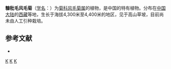 {{Speciesbox
| name = 糠秕毛风毛菊
| status = 
| status_system = 
| image =
| genus = Saussurea
| species = paleacea
| authority = [[陈艺林|Y. L. Chen]] et S. Y. Liang
}}

'''糠秕毛风毛菊'''（[[学名|学名]]：{{lang|la|''Saussurea paleacea''}}）为[[菊科|菊科]][[风毛菊属|风毛菊属]]的植物，是中国的特有植物。分布在[[中国大陆|中国大陆]]的[[西藏|西藏]]等地，生长于海拔4,300米至4,400米的地区，见于高山草坡，目前尚未由人工引种栽培。

== 参考文献 ==
<div class="references-small">
* {{cite web| url =http://www.bioinfo.cn/db05/KmzwSpecies.php?action=view&id=5354| title =糠秕毛风毛菊| work =《中国高等植物数据库全库》| publisher =中国科学院微生物研究所| author =昆明植物研究所| accessdate =2009-02-24| deadurl =yes| archiveurl =https://web.archive.org/web/20160305061044/http://www.bioinfo.cn/db05/KmzwSpecies.php?action=view&id=5354| archivedate =2016-03-05}}
</div>
{{Taxonbar|from=Q15226965}}

[[Category:风毛菊属|K]]
[[Category:中國特有植物|K]]
[[Category:西藏植物|K]]